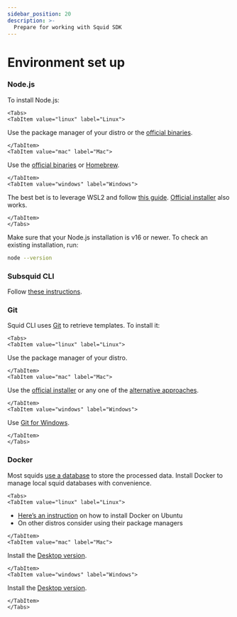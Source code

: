 ```yaml
---
sidebar_position: 20
description: >-
  Prepare for working with Squid SDK
---
```



# Environment set up

### Node.js

To install Node.js:

```mdx-code-block
<Tabs>
<TabItem value="linux" label="Linux">
```
Use the package manager of your distro or the [official binaries](https://nodejs.org/en/download).

```mdx-code-block
</TabItem>
<TabItem value="mac" label="Mac">
```
Use the [official binaries](https://nodejs.org/en/download) or [Homebrew](https://nodejs.org/en/download/package-manager/#alternatives-2).

```mdx-code-block
</TabItem>
<TabItem value="windows" label="Windows">
```
The best bet is to leverage WSL2 and follow [this guide](https://docs.microsoft.com/en-us/windows/dev-environment/javascript/nodejs-on-wsl). [Official installer](https://nodejs.org/en/download) also works.

```mdx-code-block
</TabItem>
</Tabs>
```
Make sure that your Node.js installation is v16 or newer. To check an existing installation, run:

```bash
node --version
```

### Subsquid CLI

Follow [these instructions](/squid-cli/installation).

### Git

Squid CLI uses [Git](https://git-scm.com) to retrieve templates. To install it:

```mdx-code-block
<Tabs>
<TabItem value="linux" label="Linux">
```
Use the package manager of your distro.

```mdx-code-block
</TabItem>
<TabItem value="mac" label="Mac">
```
Use the [official installer](https://sourceforge.net/projects/git-osx-installer/) or any one of the [alternative approaches](https://git-scm.com/download/mac).

```mdx-code-block
</TabItem>
<TabItem value="windows" label="Windows">
```
Use [Git for Windows](https://git-scm.com/download/win).

```mdx-code-block
</TabItem>
</Tabs>
```

### Docker

Most squids [use a database](/sdk/resources/persisting-data/typeorm) to store the processed data. Install Docker to manage local squid databases with convenience.

```mdx-code-block
<Tabs>
<TabItem value="linux" label="Linux">
```
* [Here’s an instruction](https://docs.docker.com/engine/install/ubuntu/#install-using-the-repository) on how to install Docker on Ubuntu
* On other distros consider using their package managers

```mdx-code-block
</TabItem>
<TabItem value="mac" label="Mac">
```
Install the [Desktop version](https://docs.docker.com/desktop/mac/install/).

```mdx-code-block
</TabItem>
<TabItem value="windows" label="Windows">
```
Install the [Desktop version](https://docs.docker.com/desktop/windows/install/).

```mdx-code-block
</TabItem>
</Tabs>
```
